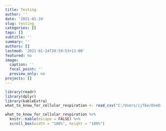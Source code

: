 ```yaml
---
title: Testing
author: ''
date: '2021-01-24'
slug: testing
categories: []
tags: []
subtitle: ''
summary: ''
authors: []
lastmod: '2021-01-24T20:59:53+11:00'
featured: no
image:
  caption: ''
  focal_point: ''
  preview_only: no
projects: []
---
```


```r

library(readr)
library(dplyr)
library(kableExtra)
what_to_know_for_cellular_respiration <- read_csv("C:/Users/ijfbe/OneDrive/Documents/Personal_Hugo_Academic_Website/static/media/tables/what-to-know-for-cellular-respiration.csv")
```

```r

what_to_know_for_cellular_respiration %>% 
  knitr::kable(escape = FALSE) %>% 
  scroll_box(width = "100%", height = "100%")

```